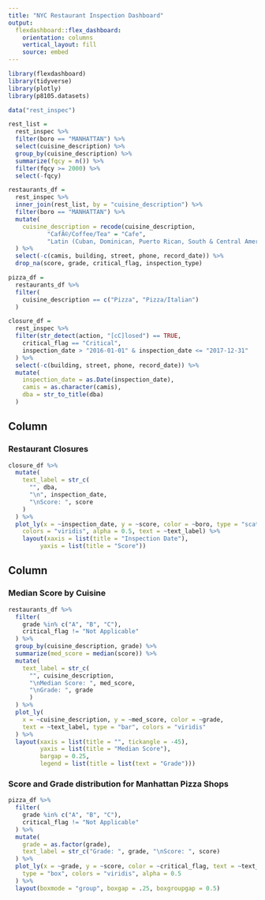 ```yaml
---
title: "NYC Restaurant Inspection Dashboard"
output: 
  flexdashboard::flex_dashboard:
    orientation: columns
    vertical_layout: fill
    source: embed
---
```


```r
library(flexdashboard)
library(tidyverse)
library(plotly)
library(p8105.datasets)
```

```r
data("rest_inspec")

rest_list = 
  rest_inspec %>% 
  filter(boro == "MANHATTAN") %>% 
  select(cuisine_description) %>% 
  group_by(cuisine_description) %>% 
  summarize(fqcy = n()) %>% 
  filter(fqcy >= 2000) %>% 
  select(-fqcy)

restaurants_df = 
  rest_inspec %>% 
  inner_join(rest_list, by = "cuisine_description") %>% 
  filter(boro == "MANHATTAN") %>% 
  mutate(
    cuisine_description = recode(cuisine_description, 
           "CafÃ©/Coffee/Tea" = "Cafe",
           "Latin (Cuban, Dominican, Puerto Rican, South & Central American)" = "Latin")
  ) %>% 
  select(-c(camis, building, street, phone, record_date)) %>% 
  drop_na(score, grade, critical_flag, inspection_type)

pizza_df = 
  restaurants_df %>% 
  filter(
    cuisine_description == c("Pizza", "Pizza/Italian")
  )

closure_df = 
  rest_inspec %>% 
  filter(str_detect(action, "[cC]losed") == TRUE,
    critical_flag == "Critical",
    inspection_date > "2016-01-01" & inspection_date <= "2017-12-31"
  ) %>% 
  select(-c(building, street, phone, record_date)) %>% 
  mutate(
    inspection_date = as.Date(inspection_date),
    camis = as.character(camis),
    dba = str_to_title(dba)
  )
```

Column {data-width=650}
-----------------------------------------------------------------------

### Restaurant Closures

```r
closure_df %>%
  mutate(
    text_label = str_c(
      "", dba,
      "\n", inspection_date,
      "\nScore: ", score
    )
  ) %>% 
  plot_ly(x = ~inspection_date, y = ~score, color = ~boro, type = "scatter", 
    colors = "viridis", alpha = 0.5, text = ~text_label) %>% 
    layout(xaxis = list(title = "Inspection Date"), 
         yaxis = list(title = "Score"))
```

Column {data-width=350}
-----------------------------------------------------------------------

### Median Score by Cuisine

```r
restaurants_df %>% 
  filter(
    grade %in% c("A", "B", "C"),
    critical_flag != "Not Applicable"
  ) %>% 
  group_by(cuisine_description, grade) %>% 
  summarize(med_score = median(score)) %>% 
  mutate(
    text_label = str_c(
      "", cuisine_description,
      "\nMedian Score: ", med_score, 
      "\nGrade: ", grade
      )
  ) %>% 
  plot_ly(
    x = ~cuisine_description, y = ~med_score, color = ~grade,
    text = ~text_label, type = "bar", colors = "viridis"
  ) %>% 
  layout(xaxis = list(title = "", tickangle = -45), 
         yaxis = list(title = "Median Score"),
         bargap = 0.25,
         legend = list(title = list(text = "Grade")))
```

### Score and Grade distribution for Manhattan Pizza Shops

```r
pizza_df %>% 
  filter(
    grade %in% c("A", "B", "C"),
    critical_flag != "Not Applicable"
  ) %>% 
  mutate(
    grade = as.factor(grade),
    text_label = str_c("Grade: ", grade, "\nScore: ", score)     
  ) %>% 
  plot_ly(x = ~grade, y = ~score, color = ~critical_flag, text = ~text_label,
    type = "box", colors = "viridis", alpha = 0.5
  ) %>% 
  layout(boxmode = "group", boxgap = .25, boxgroupgap = 0.5)
```


